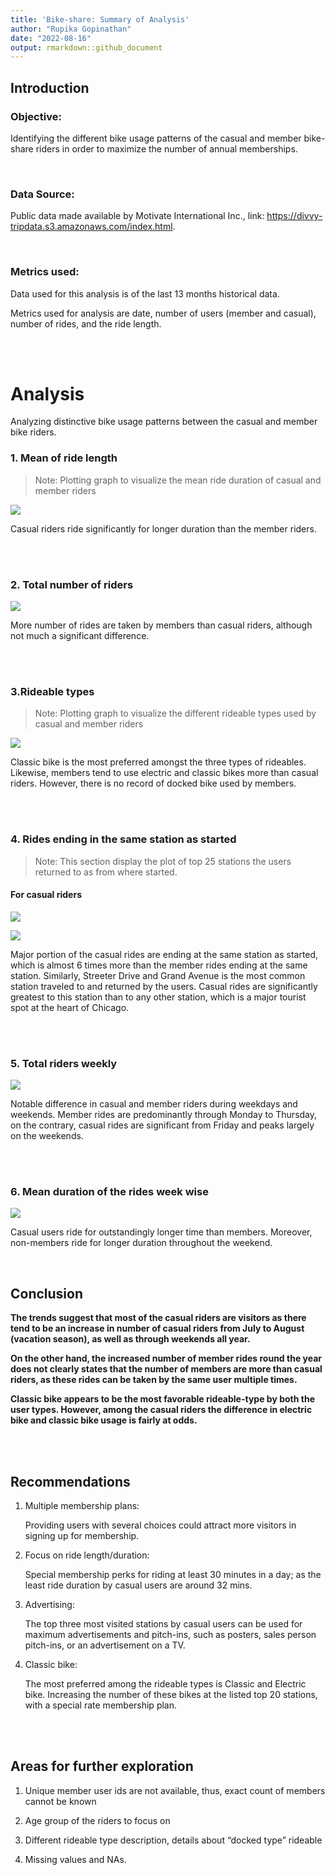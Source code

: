 ```yaml
---
title: 'Bike-share: Summary of Analysis'
author: "Rupika Gopinathan"
date: "2022-08-16"
output: rmarkdown::github_document
---
```


## Introduction

### Objective:

Identifying the different bike usage patterns of the casual and member bike-share riders in order to maximize the number of annual memberships.

<br>

### Data Source:

Public data made available by Motivate International Inc., link: <https://divvy-tripdata.s3.amazonaws.com/index.html>.

<br>

### Metrics used:

Data used for this analysis is of the last 13 months historical data.

Metrics used for analysis are date, number of users (member and casual), number of rides, and the ride length.

<br><br>

# Analysis

Analyzing distinctive bike usage patterns between the casual and member bike riders.

### 1. Mean of ride length

> Note: Plotting graph to visualize the mean ride duration of casual and member riders

![](visualization/Total%20mean%20duration%20of%20casual%20and%20member%20riders.png)

Casual riders ride significantly for longer duration than the member riders.

<br><br>

### 2. Total number of riders

![](visualization/Total%20number%20of%20riders.png)

More number of rides are taken by members than casual riders, although not much a significant difference.

<br><br>

### 3.Rideable types

> Note: Plotting graph to visualize the different rideable types used by casual and member riders

![](visualization/Rideable%20types.png)

Classic bike is the most preferred amongst the three types of rideables. Likewise, members tend to use electric and classic bikes more than casual riders. However, there is no record of docked bike used by members.

<br><br>

### 4. Rides ending in the same station as started

> Note: This section display the plot of top 25 stations the users returned to as from where started.

#### For casual riders

![](visualization/Casual_returning_station_numbers.png)

![](visualization/Members_returning_station_numbers.png)

Major portion of the casual rides are ending at the same station as started, which is almost 6 times more than the member rides ending at the same station. Similarly, Streeter Drive and Grand Avenue is the most common station traveled to and returned by the users. Casual rides are significantly greatest to this station than to any other station, which is a major tourist spot at the heart of Chicago.

<br><br>

### 5. Total riders weekly

![](visualization/Riders%20week%20wise.png)

Notable difference in casual and member riders during weekdays and weekends. Member rides are predominantly through Monday to Thursday, on the contrary, casual rides are significant from Friday and peaks largely on the weekends.

<br><br>

### 6. Mean duration of the rides week wise

![](visualization/Mean%20duration%20of%20rides%20weekly.png)

Casual users ride for outstandingly longer time than members. Moreover, non-members ride for longer duration throughout the weekend.

<br>

## Conclusion

**The trends suggest that most of the casual riders are visitors as there tend to be an increase in number of casual riders from July to August (vacation season), as well as through weekends all year.**

**On the other hand, the increased number of member rides round the year does not clearly states that the number of members are more than casual riders, as these rides can be taken by the same user multiple times.**

**Classic bike appears to be the most favorable rideable-type by both the user types. However, among the casual riders the difference in electric bike and classic bike usage is fairly at odds.**

<br><br>

## Recommendations

1.  Multiple membership plans:

    Providing users with several choices could attract more visitors in signing up for membership.

2.  Focus on ride length/duration:

    Special membership perks for riding at least 30 minutes in a day; as the least ride duration by casual users are around 32 mins.

3.  Advertising:

    The top three most visited stations by casual users can be used for maximum advertisements and pitch-ins, such as posters, sales person pitch-ins, or an advertisement on a TV.

4.  Classic bike:

    The most preferred among the rideable types is Classic and Electric bike. Increasing the number of these bikes at the listed top 20 stations, with a special rate membership plan.

<br><br>

## Areas for further exploration

1.  Unique member user ids are not available, thus, exact count of members cannot be known

2.  Age group of the riders to focus on

3.  Different rideable type description, details about "docked type" rideable

4.  Missing values and NAs.
